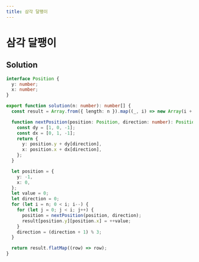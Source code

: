 ```yaml
---
title: 삼각 달팽이
---
```


# 삼각 달팽이

## Solution

```typescript filename="solution.ts" copy
interface Position {
  y: number;
  x: number;
}

export function solution(n: number): number[] {
  const result = Array.from({ length: n }).map((_, i) => new Array(i + 1).fill(0));

  function nextPosition(position: Position, direction: number): Position {
    const dy = [1, 0, -1];
    const dx = [0, 1, -1];
    return {
      y: position.y + dy[direction],
      x: position.x + dx[direction],
    };
  }

  let position = {
    y: -1,
    x: 0,
  };
  let value = 0;
  let direction = 0;
  for (let i = n; 0 < i; i--) {
    for (let j = 0; j < i; j++) {
      position = nextPosition(position, direction);
      result[position.y][position.x] = ++value;
    }
    direction = (direction + 1) % 3;
  }

  return result.flatMap((row) => row);
}
```

<ProblemLink
  codingSite="programmers"
  href="https://programmers.co.kr/learn/courses/30/lessons/68645"
  title="삼각 달팽이"
/>
